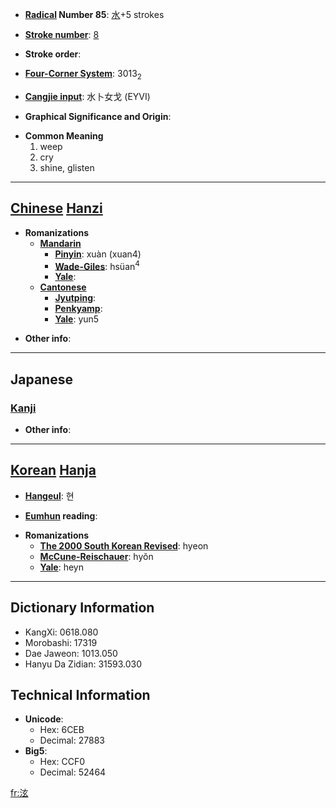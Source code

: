 * '''[[Wiktionary:Chinese radical index| Radical]] Number 85''': [[Wiktionary:Chinese radical index 水|水]]+5 strokes

* '''[[Wiktionary:Chinese total strokes index|Stroke number]]''': [[Wiktionary:Chinese total strokes index 8|8]]

* '''Stroke order''': 

* '''[[Wiktionary:Chinese four corner index|Four-Corner System]]''': 3013<sub>2</sub>

* '''[[Wiktionary:Chinese Cangjie index|Cangjie input]]''': 水卜女戈 (EYVI)

* '''Graphical Significance and Origin''': 

* '''Common Meaning'''
*#weep
*# cry
*# shine, glisten


----

== [[Chinese]] [[Hanzi]] ==

* '''Romanizations'''
** '''[[Mandarin]]'''
*** '''[[Pinyin]]''': xuàn (xuan4)
*** '''[[Wade-Giles]]''': hsüan<sup>4</sup>
*** '''[[Yale]]''': 
** '''[[Cantonese]]'''
*** '''[[Jyutping]]''':
*** '''[[Penkyamp]]''': 
*** '''[[Yale]]''': yun5

* '''Other info''': 

----

==Japanese==
===[[Kanji]]===
{{kanji|on readings=[[けん]] (ken), [[げん]] (gen)|kun readings=[[ながれる]] (nagareru)}}

* '''Other info''':  

----

== [[Korean]] [[Hanja]] ==

* '''[[Hangeul]]''': 현

* '''[[Eumhun]] reading''': 

* '''Romanizations'''
** '''[[The 2000 South Korean Revised Romanization|The 2000 South Korean Revised]]''': hyeon
** '''[[McCune-Reischauer]]''': hyŏn
** '''[[Yale]]''': heyn

----

== Dictionary Information ==

* KangXi: 0618.080
* Morobashi: 17319
* Dae Jaweon: 1013.050
* Hanyu Da Zidian: 31593.030

== Technical Information ==

* '''Unicode''':
** Hex: 6CEB
** Decimal: 27883
* '''Big5''':
** Hex: CCF0
** Decimal: 52464

[[fr:泫]]